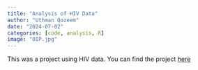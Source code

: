```yaml
---
title: "Analysis of HIV Data"
author: "Uthman Qozeem"
date: "2024-07-02"
categories: [code, analysis, R]
image: "OIP.jpg"
---
```


This was a project using HIV data. You can find the project [here](https://uthmanqozeem.github.io/HIV_Analysis_report/){target="_blank"}
